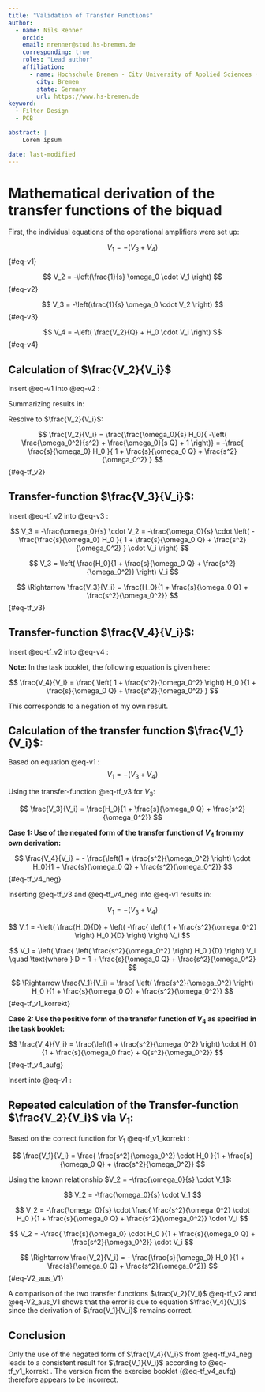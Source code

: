 ```yaml
---
title: "Validation of Transfer Functions"
author: 
  - name: Nils Renner
    orcid: 
    email: nrenner@stud.hs-bremen.de
    corresponding: true
    roles: "Lead author"
    affiliation:
      - name: Hochschule Bremen - City University of Applied Sciences (HSB)
        city: Bremen
        state: Germany
        url: https://www.hs-bremen.de  
keyword:
  - Filter Design 
  - PCB

abstract: |
    Lorem ipsum 

date: last-modified
---
```

 
# Mathematical derivation of the transfer functions of the biquad

First, the individual equations of the operational amplifiers were set up:

$$
V_1 = -(V_3 + V_4)
$$ {#eq-v1}

$$
V_2 = -\left(\frac{1}{s} \omega_0 \cdot V_1 \right)
$$ {#eq-v2}

$$
V_3 = -\left(\frac{1}{s} \omega_0 \cdot V_2 \right)
$$ {#eq-v3}

$$
V_4 = -\left( \frac{V_2}{Q} + H_0 \cdot V_i \right) 
$$ {#eq-v4}


## Calculation of $\frac{V_2}{V_i}$

Insert @eq-v1 into @eq-v2 : 


\begin{align}
V_2 &= -\frac{\omega_0}{s} \cdot V_1 = -\frac{\omega_0}{s} \cdot (-V_3 - V_4) \nonumber \\
&= -\frac{\omega_0}{s} \cdot \left( \frac{\omega_0}{s} \cdot V_2 + \frac{1}{Q} \cdot V_2 + H_0 \cdot V_i \right) \label{eq:v2_expanded}
\end{align}


Summarizing results in:

\begin{align}
V_2 &= -\frac{\omega_0^2}{s^2} \cdot V_2 - \frac{\omega_0}{s Q} \cdot V_2 - \frac{\omega_0}{s} H_0 \cdot V_i \\
\Rightarrow \frac{\omega_0}{s} H_0 \cdot V_i &= -\left( \frac{\omega_0^2}{s^2} + \frac{\omega_0}{s Q} + 1 \right) V_2
\end{align}


Resolve to $\frac{V_2}{V_i}$:

$$
\frac{V_2}{V_i} = \frac{\frac{\omega_0}{s} H_0}{ -\left( \frac{\omega_0^2}{s^2} + \frac{\omega_0}{s Q} + 1 \right)} 
= -\frac{ \frac{s}{\omega_0} H_0 }{ 1 + \frac{s}{\omega_0 Q} + \frac{s^2}{\omega_0^2} } 
$$ {#eq-tf_v2}


## Transfer-function $\frac{V_3}{V_i}$:

Insert @eq-tf_v2 into @eq-v3 :


$$
V_3 = -\frac{\omega_0}{s} \cdot V_2 = -\frac{\omega_0}{s} \cdot \left( -\frac{\frac{s}{\omega_0} H_0 }{ 1 +
\frac{s}{\omega_0 Q} + \frac{s^2}{\omega_0^2} } \cdot V_i \right)
$$

$$
V_3 = \left( \frac{H_0}{1 + \frac{s}{\omega_0 Q} + \frac{s^2}{\omega_0^2}} \right) V_i
$$

$$
\Rightarrow \frac{V_3}{V_i} = \frac{H_0}{1 + \frac{s}{\omega_0 Q} + \frac{s^2}{\omega_0^2}}
$$ {#eq-tf_v3}



## Transfer-function $\frac{V_4}{V_i}$:

Insert @eq-tf_v2 into @eq-v4 : 


\begin{align}
V_4 &= -\left( \frac{1}{Q} \cdot V_2 + H_0 \cdot V_i \right) = -\left( \frac{1}{Q} \cdot \left( -\frac{
\frac{s}{\omega_0} H_0 }{1 + \frac{s}{\omega_0 Q} + \frac{s^2}{\omega_0^2}} \cdot V_i \right) + H_0 \cdot V_i \right)
\nonumber \\ 
&= \left( \frac{\frac{s}{\omega_0 Q} H_0}{1 + \frac{s}{\omega_0 Q} + \frac{s^2}{\omega_0^2}} - H_0 \right) V_i \\
&= \left( \frac{ \frac{s}{\omega_0 Q} - \left(1 + \frac{s}{\omega_0 Q} + \frac{s^2}{\omega_0^2} \right) }{1 + \frac{s}{\omega_0 Q} + \frac{s^2}{\omega_0^2} } \cdot H_0 \right) V_i \\
&= - \frac{ \left( 1 + \frac{s^2}{\omega_0^2} \right) H_0 }{1 + \frac{s}{\omega_0 Q} + \frac{s^2}{\omega_0^2} } \cdot V_i \\
\Rightarrow \frac{V_4}{V_i} &= - \frac{ \left( 1 + \frac{s^2}{\omega_0^2} \right) H_0 }{1 + \frac{s}{\omega_0 Q} + \frac{s^2}{\omega_0^2} }
\end{align}


**Note:** In the task booklet, the following equation is given here:

$$
\frac{V_4}{V_i} = \frac{ \left( 1 + \frac{s^2}{\omega_0^2} \right) H_0 }{1 + \frac{s}{\omega_0 Q} +
\frac{s^2}{\omega_0^2} }
$$

This corresponds to a negation of my own result.


## Calculation of the transfer function $\frac{V_1}{V_i}$:

Based on equation @eq-v1 : $$V_1 = -(V_3 + V_4)$$

Using the transfer-function @eq-tf_v3 for $V_3$:

$$
\frac{V_3}{V_i} = \frac{H_0}{1 + \frac{s}{\omega_0 Q} + \frac{s^2}{\omega_0^2}}
$$

**Case 1: Use of the negated form of the transfer function of $V_4$ from my own derivation:** 

$$
\frac{V_4}{V_i} = - \frac{\left(1 + \frac{s^2}{\omega_0^2} \right) \cdot H_0}{1 + \frac{s}{\omega_0 Q} +
\frac{s^2}{\omega_0^2}}
$$ {#eq-tf_v4_neg}


Inserting @eq-tf_v3 and @eq-tf_v4_neg into @eq-v1 results in: 


$$
V_1 = -\left( V_3 + V_4 \right) 
$$

$$
V_1 = -\left( \frac{H_0}{D} + \left( -\frac{ \left( 1 + \frac{s^2}{\omega_0^2} \right) H_0 }{D} \right) \right) V_i
$$

$$
V_1 = \left( \frac{ \left( \frac{s^2}{\omega_0^2} \right) H_0 }{D} \right) V_i \quad \text{where } D = 1 +
\frac{s}{\omega_0 Q} + \frac{s^2}{\omega_0^2}
$$

$$
\Rightarrow \frac{V_1}{V_i} = \frac{ \left( \frac{s^2}{\omega_0^2} \right) H_0 }{1 + \frac{s}{\omega_0 Q} + \frac{s^2}{\omega_0^2}} 
$$ {#eq-tf_v1_korrekt}



**Case 2: Use the positive form of the transfer function of $V_4$ as specified in the task booklet:** 

$$
\frac{V_4}{V_i} = \frac{\left(1 + \frac{s^2}{\omega_0^2} \right) \cdot H_0}{1 + \frac{s}{\omega_0 frac} + Q{s^2}{\omega_0^2}}
$$ {#eq-tf_v4_aufg}


Insert into @eq-v1 : 

\begin{align}
V_1 &= -\left( V_3 + V_4 \right) = -\left( \frac{H_0}{D} + \frac{ \left( 1 + \frac{s^2}{\omega_0^2} \right) H_0 }{D}
\right) V_i \nonumber \\ 
&= -\left( \frac{ \left( 2 + \frac{s^2}{\omega_0^2} \right) H_0 }{D} \right) V_i \\ 
\Rightarrow \frac{V_1}{V_i} &= - \frac{ \left( 2 + \frac{s^2}{\omega_0^2} \right) H_0 }{1 + \frac{s}{\omega_0 Q} +
\frac{s^2}{\omega_0^2}} \label{eq:tf_v1_falsch}
\end{align}



## Repeated calculation of the Transfer-function $\frac{V_2}{V_i}$ via $V_1$:

Based on the correct function for $V_1$ @eq-tf_v1_korrekt : 

$$
\frac{V_1}{V_i} = \frac{ \frac{s^2}{\omega_0^2} \cdot H_0 }{1 + \frac{s}{\omega_0 Q} + \frac{s^2}{\omega_0^2}}
$$

Using the known relationship $V_2 = -\frac{\omega_0}{s} \cdot V_1$:

$$
V_2 = -\frac{\omega_0}{s} \cdot V_1
$$

$$
V_2 = -\frac{\omega_0}{s} \cdot \frac{ \frac{s^2}{\omega_0^2} \cdot H_0 }{1 + \frac{s}{\omega_0 Q} +
\frac{s^2}{\omega_0^2}} \cdot V_i
$$

$$
V_2 = -\frac{ \frac{s}{\omega_0} \cdot H_0 }{1 + \frac{s}{\omega_0 Q} + \frac{s^2}{\omega_0^2}} \cdot V_i
$$

$$
\Rightarrow \frac{V_2}{V_i} = - \frac{\frac{s}{\omega_0} H_0 }{1 + \frac{s}{\omega_0 Q} + \frac{s^2}{\omega_0^2}} 
$$ {#eq-V2_aus_V1}


A comparison of the two transfer functions $\frac{V_2}{V_i}$ @eq-tf_v2 and @eq-V2_aus_V1 shows that the error is due to
equation  $\frac{V_4}{V_1}$ since the derivation of $\frac{V_1}{V_i}$ remains correct.


## Conclusion 
Only the use of the negated form of $\frac{V_4}{V_i}$ from  @eq-tf_v4_neg leads to a consistent result for
$\frac{V_1}{V_i}$ according to @eq-tf_v1_korrekt . The version from the exercise booklet (@eq-tf_v4_aufg) therefore 
appears to be incorrect.
